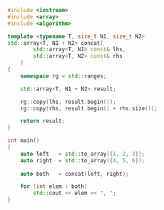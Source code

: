 ```cpp title="Concat two arrays"
#include <iostream>
#include <array>
#include <algorithm>

template <typename T, size_t N1, size_t N2>
std::array<T, N1 + N2> concat(
		std::array<T, N1> const& lhs,
		std::array<T, N2> const& rhs
	)
{
	namespace rg = std::ranges;

	std::array<T, N1 + N2> result;

	rg::copy(lhs, result.begin());
	rg::copy(rhs, result.begin() + rhs.size());

	return result;
}

int main()
{
	auto left	= std::to_array({1, 2, 3});
	auto right	= std::to_array({4, 5, 6});
	
	auto both	= concat(left, right);

	for (int elem : both)
		std::cout << elem << ", ";
}
```
